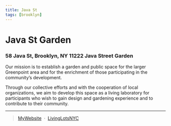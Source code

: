 ```yaml
---
title: Java St 
tags: [brooklyn]
---
```

# Java St Garden 

<NumberOfOrg URL="https://livinglotsnyc.org/lot/3025390029/" />

### 58 Java St, Brooklyn, NY 11222 Java Street Garden

Our mission is to establish a garden and public space for the larger Greenpoint area and for the enrichment of those participating in the community’s development.

Through our collective efforts and with the cooperation of local organizations, we aim to develop this space as a living laboratory for participants who wish to gain design and gardening experience and to contribute to their community.

---
> [MyWebsite](https://www.javastreetgarden.org/visit-us/) &nbsp;&middot;&nbsp;
> [LivingLotsNYC](https://livinglotsnyc.org/lot/3025390029/)

